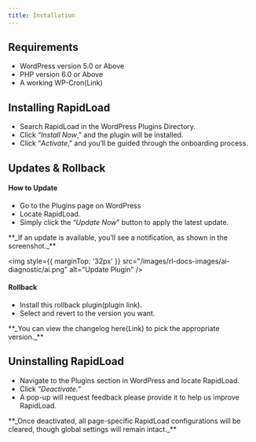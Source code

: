 ```yaml
---
title: Installation
---
```



## **Requirements**

*   WordPress version 5.0 or Above
*   PHP version 6.0 or Above
*   A working WP-Cron(Link)

## **Installing RapidLoad**

*   Search RapidLoad in the WordPress Plugins Directory. 
*   Click “_Install Now_,” and the plugin will be installed. 
*   Click “_Activate_,” and you’ll be guided through the onboarding process.

## **Updates & Rollback**

#### **How to Update**

*   Go to the Plugins page on WordPress 
*   Locate RapidLoad.
*   Simply click the “_Update Now_” button to apply the latest update.

<Callout type="warning" emoji="🗒️">
  **_If an update is available, you’ll see a notification, as shown in the screenshot._**
</Callout>

<img style={{ marginTop: '32px' }} 
src="/images/rl-docs-images/ai-diagnostic/ai.png" alt="Update Plugin" />

#### **Rollback**

*   Install this rollback plugin(plugin link). 
*   Select and revert to the version you want.

<Callout type="warning" emoji="🗒️">
  **_You can view the changelog here(Link) to pick the appropriate version._**
</Callout>

## **Uninstalling RapidLoad**

*   Navigate to the Plugins section in WordPress and locate RapidLoad. 
*   Click “_Deactivate._” 
*   A pop-up will request feedback please provide it to help us improve RapidLoad.

<Callout type="warning" emoji="🗒️">
  **_Once deactivated, all page-specific RapidLoad configurations will be cleared, though global settings will remain intact._**
</Callout>